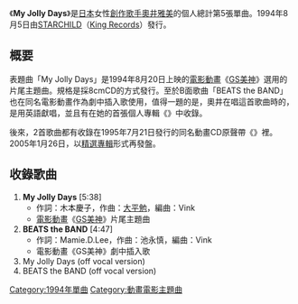 {{unreferenced|time=2017-02-13T17:48:32+00:00}}
{{Infobox Single
| Name           = My Jolly Days
| Artist         = [[奧井雅美|奧井雅美]]
| A-side         = 
| B-side         = 
| Album          = 『{{link-ja|Gyuu (奧井雅美專輯)|Gyuu|Gyuu}}』<br />『{{link-ja|GS美神 Gorgeous Songs|GS美神 Gorgeous Songs}}（#1,2）
| Released       = 1994年8月5日
| Format         = [[單曲|8cmCD]]
| Recorded       = [[1994年|1994年]]6月
| Genre          = [[動畫歌曲|動畫歌曲]]
| Length         = 20分50秒
| Label          = [[STARCHILD|STARCHILD]]
| Writer         = 木本慶子、[[大平勉|大平勉]]<br/>Mamie.D.Lee、池永慎
| Producer       = [[奧井雅美|奧井雅美]]、山崎淳
| Certification  = 
| Chart position = * 第92名（[[Oricon公信榜|Oricon]]）
| Last single    = {{link-ja|REINCARNATION (奥井雅美歌曲)|REINCARNATION (奥井雅美の曲)|REINCARNATION}}<br />（1994年）
| This single    = '''My Jolly Days'''<br />（1994年）
| Next single    = {{lang|ja|{{link-ja|It's DESTINY -やっと巡り会えた-|It's DESTINY-やっと巡り会えた-}}}}<br />（1994年）
| Misc            =
{{Extra track listing
 | Album = GS美神 Gorgeous Song
 | Type = studio
 | prev_track = BELIEVE ME<br />[[小坂由美子|小坂由美子]]
 | prev_no = 1
 | this_track = '''My Jolly Days'''<br />[[奧井雅美|奧井雅美]]
 | track_no = 2
 | next_track = 背中{{lang|ja|から}} I LOVE YOU<br />小絹（CV：[[國府田麻理子|國府田麻理子]]）
 | next_no = 3}}
}}
《'''My Jolly Days'''》是[[日本|日本]]女性[[創作歌手|創作歌手]][[奧井雅美|奧井雅美]]的個人總計第5張單曲。1994年8月5日由[[STARCHILD|STARCHILD]]（[[國王唱片|King Records]]）發行。

== 概要 ==
表題曲「My Jolly Days」是1994年8月20日上映的[[電影動畫|電影動畫]]《[[GS美神_極樂大作戰！！|GS美神]]》選用的片尾主題曲。規格是採8cmCD的方式發行。至於B面歌曲「BEATS the BAND」也在同名電影動畫作為劇中插入歌使用，值得一題的是，奧井在唱這首歌曲時的，是用英語獻唱，並且有在她的首張個人專輯《{{link-ja|Gyuu (奧井雅美專輯)|Gyuu|Gyuu}}》中收錄。

後來，2首歌曲都有收錄在1995年7月21日發行的同名動畫CD原聲帶《{{link-ja|GS美神 Gorgeous Songs|GS美神 Gorgeous Songs}}》裡。2005年1月26日，以[[精選輯|精選專輯]]形式再發盤。

== 收錄歌曲 ==
# '''My Jolly Days''' [5:38]
#* 作詞：木本慶子，作曲：[[大平勉|大平勉]]，編曲：Vink
#* [[電影動畫|電影動畫]]《[[GS美神_極樂大作戰！！#電影動畫|GS美神]]》片尾主題曲
# '''BEATS the BAND''' [4:47]
#* 作詞：Mamie.D.Lee，作曲：池永慎，編曲：Vink
#* 電影動畫《GS美神》劇中插入歌
# My Jolly Days (off vocal version)
# BEATS the BAND (off vocal version)

{{GS美神 極樂大作戰！！}}
{{DEFAULTSORT:My Jolly Days}}
[[Category:1994年單曲|Category:1994年單曲]]
[[Category:動畫電影主題曲|Category:動畫電影主題曲]]